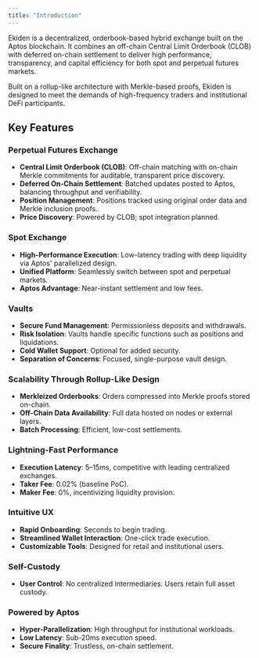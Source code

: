```yaml
---
title: "Introduction"
---
```


Ekiden is a decentralized, orderbook-based hybrid exchange built on the Aptos blockchain. It combines an off-chain Central Limit Orderbook (CLOB) with deferred on-chain settlement to deliver high performance, transparency, and capital efficiency for both spot and perpetual futures markets.

Built on a rollup-like architecture with Merkle-based proofs, Ekiden is designed to meet the demands of high-frequency traders and institutional DeFi participants.

## Key Features

### Perpetual Futures Exchange

- **Central Limit Orderbook (CLOB)**: Off-chain matching with on-chain Merkle commitments for auditable, transparent price discovery.
- **Deferred On-Chain Settlement**: Batched updates posted to Aptos, balancing throughput and verifiability.
- **Position Management**: Positions tracked using original order data and Merkle inclusion proofs.
- **Price Discovery**: Powered by CLOB; spot integration planned.

### Spot Exchange

- **High-Performance Execution**: Low-latency trading with deep liquidity via Aptos' parallelized design.
- **Unified Platform**: Seamlessly switch between spot and perpetual markets.
- **Aptos Advantage**: Near-instant settlement and low fees.

### Vaults

- **Secure Fund Management**: Permissionless deposits and withdrawals.
- **Risk Isolation**: Vaults handle specific functions such as positions and liquidations.
- **Cold Wallet Support**: Optional for added security.
- **Separation of Concerns**: Focused, single-purpose vault design.

### Scalability Through Rollup-Like Design

- **Merkleized Orderbooks**: Orders compressed into Merkle proofs stored on-chain.
- **Off-Chain Data Availability**: Full data hosted on nodes or external layers.
- **Batch Processing**: Efficient, low-cost settlements.

### Lightning-Fast Performance

- **Execution Latency**: 5–15ms, competitive with leading centralized exchanges.
- **Taker Fee**: 0.02% (baseline PoC).
- **Maker Fee**: 0%, incentivizing liquidity provision.

### Intuitive UX

- **Rapid Onboarding**: Seconds to begin trading.
- **Streamlined Wallet Interaction**: One-click trade execution.
- **Customizable Tools**: Designed for retail and institutional users.

### Self-Custody

- **User Control**: No centralized intermediaries. Users retain full asset custody.

### Powered by Aptos

- **Hyper-Parallelization**: High throughput for institutional workloads.
- **Low Latency**: Sub-20ms execution speed.
- **Secure Finality**: Trustless, on-chain settlement.